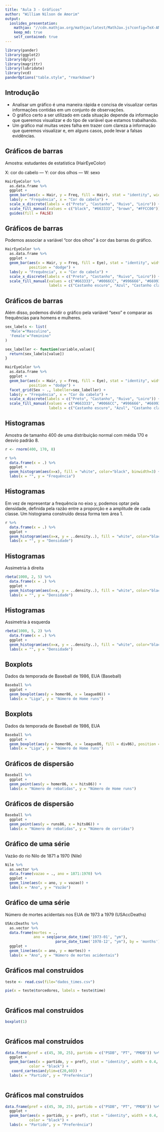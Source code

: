```yaml
---
title: "Aula 3 - Gráficos"
author: "William Nilson de Amorim"
output: 
  ioslides_presentation:
    mathjax: "//cdn.mathjax.org/mathjax/latest/MathJax.js?config=TeX-AMS-MML_HTMLorMML"
    keep_md: true
    self_contained: true
---
```


```r
library(pander)
library(ggplot2)
library(dplyr)
library(magrittr)
library(lubridate)
library(vcd)
panderOptions("table.style", "rmarkdown")
```

## Introdução 

- Analisar um gráfico é uma maneira rápida e concisa de visualizar certas informações contidas em um conjunto de observações. 
- O gráfico certo a ser utilizado em cada situação depende da informação que queremos visualizar e do tipo de variável que estamos trabalhando.
- Um gráfico mal muitas vezes falha em trazer com clareza a informação que queremos visualizar e, em alguns casos, pode levar a falsas evidências.

## Gráficos de barras {.smaller}

Amostra: estudantes de estatística (HairEyeColor)

X: cor do cabelo --- Y: cor dos olhos --- W: sexo

```r

HairEyeColor %>% 
  as.data.frame %>%
  ggplot +
  geom_bar(aes(x = Hair, y = Freq, fill = Hair), stat = "identity", width = 0.6) +
  labs(y = "Frequência", x = "Cor do cabelo") +
  scale_x_discrete(labels = c("Preto", "Castanho", "Ruivo", "Loiro")) +
  scale_fill_manual(values = c("black", "#663333", "brown", "#FFCC00")) +
  guides(fill = FALSE)

```

## Gráficos de barras 

Podemos associar a variável "cor dos olhos" à cor das barras do gráfico.

```r

HairEyeColor %>% 
  as.data.frame %>%
  ggplot +
  geom_bar(aes(x = Hair, y = Freq, fill = Eye), stat = "identity", width = 0.6, 
           position = "dodge") +
  labs(y = "Frequência", x = "Cor do cabelo") +
  scale_x_discrete(labels = c("Preto", "Castanho", "Ruivo", "Loiro")) +
  scale_fill_manual(values = c("#663333", "#0066CC", "#996666", "#669933"), 
                    labels = c("Castanho escuro", "Azul", "Castanho claro", "Verde"))

```

## Gráficos de barras

Além disso, podemos dividir o gráfico pela variável "sexo" e comparar as frequências para homens e mulheres.


```r

sex_labels <- list(
  'Male'="Masculino",
  'Female'="Feminino"
)

sex_labeller <- function(variable,value){
  return(sex_labels[value])
}

HairEyeColor %>% 
  as.data.frame %>%
  ggplot +
  geom_bar(aes(x = Hair, y = Freq, fill = Eye), stat = "identity", width = 0.6, 
           position = "dodge") +
  facet_grid(Sex ~ ., labeller=sex_labeller) +
  labs(y = "Frequência", x = "Cor do cabelo") +
  scale_x_discrete(labels = c("Preto", "Castanho", "Ruivo", "Loiro")) +
  scale_fill_manual(values = c("#663333", "#0066CC", "#996666", "#669933"), 
                    labels = c("Castanho escuro", "Azul", "Castanho claro", "Verde"))

```


## Histogramas

Amostra de tamanho 400 de uma distribuição normal com média 170 e desvio padrão 8.

```r

r <- rnorm(400, 170, 8)

r %>% 
  data.frame(x = .) %>% 
  ggplot +
  geom_histogram(aes(x=x), fill = "white", color="black", binwidth=3) +
  labs(x = "", y = "Frequência")

```


## Histogramas {.smaller}

Em vez de representar a frequência no eixo y, podemos optar pela densidade, definida pela razão entre a proporção e a amplitude de cada classe. Um histograma construído dessa forma tem área 1.

```r

r %>% 
  data.frame(x = .) %>% 
  ggplot +
  geom_histogram(aes(x=x, y = ..density..), fill = "white", color="black", binwidth=3) +
  labs(x = "", y = "Densidade")

```


## Histogramas

Assimetria à direita

```r

rbeta(1000, 2, 5) %>% 
  data.frame(x = .) %>% 
  ggplot +
  geom_histogram(aes(x=x, y = ..density..), fill = "white", color="black") +
  labs(x = "", y = "Densidade")

```

## Histogramas

Assimetria à esquerda

```r

rbeta(1000, 5, 2) %>% 
  data.frame(x = .) %>% 
  ggplot +
  geom_histogram(aes(x=x, y = ..density..), fill = "white", color="black") +
  labs(x = "", y = "Densidade")

```

## Boxplots

Dados da temporada de Baseball de 1986, EUA (Baseball)

```r

Baseball %>% 
  ggplot +
  geom_boxplot(aes(y = homer86, x = league86)) +
  labs(x = "Liga", y = "Número de Home runs")

```

## Boxplots

Dados da temporada de Baseball de 1986, EUA

```r

Baseball %>% 
  ggplot +
  geom_boxplot(aes(y = homer86, x = league86, fill = div86), position = "dodge") +
  labs(x = "Liga", y = "Número de Home runs")

```

## Gráficos de dispersão

```r

Baseball %>%
  ggplot +
  geom_point(aes(y = homer86, x = hits86)) +
  labs(x = "Número de rebatidas", y = "Número de Home runs")

```

## Gráficos de dispersão

```r

Baseball %>%
  ggplot +
  geom_point(aes(y = runs86, x = hits86)) +
  labs(x = "Número de rebatidas", y = "Número de corridas")

```

## Gráfico de uma série

Vazão do rio Nilo de 1871 a 1970 (Nile)

```r

Nile %>%
  as.vector %>% 
  data.frame(vazao = ., ano = 1871:1970) %>%
  ggplot +
  geom_line(aes(x = ano, y = vazao)) +
  labs(x = "Ano", y = "Vazão")

```

## Gráfico de uma série

Número de mortes acidentais nos EUA de 1973 a 1979 (USAccDeaths)

```r

USAccDeaths %>%
  as.vector %>% 
  data.frame(mortes = ., 
             ano = seq(parse_date_time('1973-01', "ym"),
                       parse_date_time('1978-12', "ym"), by = 'months')) %>%
  ggplot +
  geom_line(aes(x = ano, y = mortes)) +
  labs(x = "Ano", y = "Número de mortes acidentais")

```

## Gráficos mal construídos

```r

teste <- read.csv(file="dados_times.csv")

pie(x = teste$torcedores, labels = teste$time)
  
```

## Gráficos mal construídos

```r

boxplot(1)
  
```

## Gráficos mal construídos

```r

data.frame(pref = c(45, 30, 25), partido = c("PSDB", "PT", "PMDB")) %>% 
  ggplot +
  geom_bar(aes(x = partido, y = pref), stat = "identity", width = 0.4, fill = "white",
           color = "black") +
   coord_cartesian(ylim=c(20,60)) +
  labs(x = "Partido", y = "Preferência")
  
```

## Gráficos mal construídos

```r

data.frame(pref = c(45, 30, 25), partido = c("PSDB", "PT", "PMDB")) %>% 
  ggplot +
  geom_bar(aes(x = partido, y = pref), stat = "identity", width = 0.4, fill = "white",
           color = "black") +
  labs(x = "Partido", y = "Preferência")
  
```